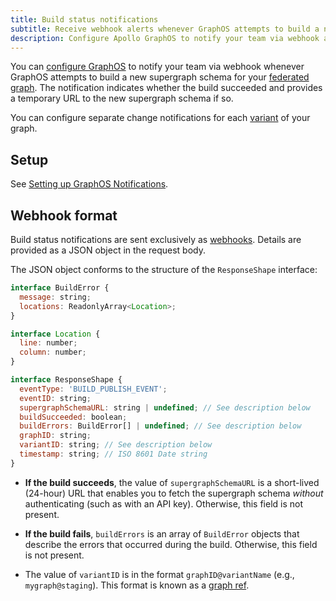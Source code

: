 ```yaml
---
title: Build status notifications
subtitle: Receive webhook alerts whenever GraphOS attempts to build a new supergraph schema
description: Configure Apollo GraphOS to notify your team via webhook about schema build attempts in your federated graph.
---
```


<EnterpriseFeature />

<PreviewFeature />

You can [configure GraphOS](./notification-setup) to notify your team via webhook whenever GraphOS attempts to build a new supergraph schema for your [federated graph](/federation/). The notification indicates whether the build succeeded and provides a temporary URL to the new supergraph schema if so.

You can configure separate change notifications for each [variant](../../graphs/#variants) of your graph.

## Setup

See [Setting up GraphOS Notifications](./notification-setup).

## Webhook format

Build status notifications are sent exclusively as [webhooks](./notification-setup/#custom-webhooks-enterprise-only). Details are provided as a JSON object in the request body.

The JSON object conforms to the structure of the `ResponseShape` interface:

```javascript
interface BuildError {
  message: string;
  locations: ReadonlyArray<Location>;
}

interface Location {
  line: number;
  column: number;
}

interface ResponseShape {
  eventType: 'BUILD_PUBLISH_EVENT';
  eventID: string;
  supergraphSchemaURL: string | undefined; // See description below
  buildSucceeded: boolean;
  buildErrors: BuildError[] | undefined; // See description below
  graphID: string;
  variantID: string; // See description below
  timestamp: string; // ISO 8601 Date string
}
```

- **If the build succeeds**, the value of `supergraphSchemaURL` is a short-lived (24-hour) URL that enables you to fetch the supergraph schema _without_ authenticating (such as with an API key). Otherwise, this field is not present.

- **If the build fails**, `buildErrors` is an array of `BuildError` objects that describe the errors that occurred during the build. Otherwise, this field is not present.

- The value of `variantID` is in the format `graphID@variantName` (e.g., `mygraph@staging`). This format is known as a [graph ref](/rover/conventions/#graph-refs).
